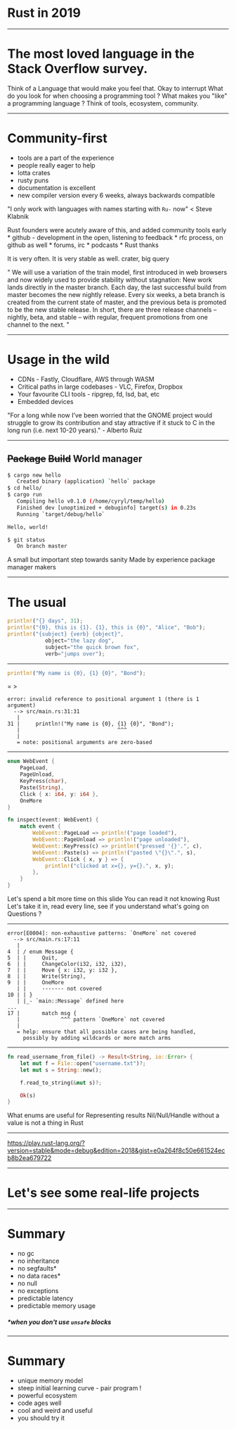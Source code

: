 

# Rust in 2019

---

# The most loved language in the Stack Overflow survey.

<Notes>
Think of a Language that would make you feel that.
Okay to interrupt
What do you look for when choosing a programming tool ?
What makes you "like" a programming language ?
Think of tools, ecosystem, community.
</Notes>

---

# Community-first

* tools are a part of the experience
* people really eager to help
* lotta crates
* rusty puns
* documentation is excellent
* new compiler version every 6 weeks, always backwards compatible

"I only work with languages with names starting with `Ru-` now" < Steve Klabnik

<Notes>
Rust founders were acutely aware of this, and added community tools early
* github - development in the open, listening to feedback
* rfc process, on github as well
* forums, irc
* podcasts
* Rust thanks

It is very often. It is very stable as well.
crater, big query

"
We will use a variation of the train model, first introduced in web browsers and now widely used to provide stability without stagnation:
New work lands directly in the master branch.
Each day, the last successful build from master becomes the new nightly release.
Every six weeks, a beta branch is created from the current state of master, and the previous beta is promoted to be the new stable release.
In short, there are three release channels – nightly, beta, and stable – with regular, frequent promotions from one channel to the next.
"
</Notes>

---

# Usage in the wild

* CDNs - Fastly, Cloudflare, AWS through WASM
* Critical paths in large codebases - VLC, Firefox, Dropbox
* Your favourite CLI tools - ripgrep, fd, lsd, bat, etc
* Embedded devices

<Notes>
"For a long while now I’ve been worried that the GNOME project would struggle to grow its contribution and stay attractive if it stuck to C in the long run (i.e. next 10-20 years)." - Alberto Ruiz
</Notes>

---

## ~~Package~~  ~~Build~~ World manager

```bash
$ cargo new hello
   Created binary (application) `hello` package
$ cd hello/
$ cargo run
   Compiling hello v0.1.0 (/home/cyryl/temp/hello)
   Finished dev [unoptimized + debuginfo] target(s) in 0.23s
   Running `target/debug/hello`

Hello, world!

$ git status
   On branch master
```

<Notes>
A small but important step towards sanity
Made by experience package manager makers
</Notes>

---


# The usual

```rust
println!("{} days", 31);
println!("{0}, this is {1}. {1}, this is {0}", "Alice", "Bob");
println!("{subject} {verb} {object}",
            object="the lazy dog",
            subject="the quick brown fox",
            verb="jumps over");
```

---

```rust
println!("My name is {0}, {1} {0}", "Bond");
```
= >
```text
error: invalid reference to positional argument 1 (there is 1 argument)
  --> src/main.rs:31:31
   |
31 |     println!("My name is {0}, {1} {0}", "Bond");
   |                               ^^^
   |
   = note: positional arguments are zero-based
```

---

```rust
enum WebEvent {
    PageLoad,
    PageUnload,
    KeyPress(char),
    Paste(String),
    Click { x: i64, y: i64 },
    OneMore
}

fn inspect(event: WebEvent) {
    match event {
        WebEvent::PageLoad => println!("page loaded"),
        WebEvent::PageUnload => println!("page unloaded"),
        WebEvent::KeyPress(c) => println!("pressed '{}'.", c),
        WebEvent::Paste(s) => println!("pasted \"{}\".", s),
        WebEvent::Click { x, y } => {
            println!("clicked at x={}, y={}.", x, y);
        },
    }
}
```

<Notes>
Let's spend a bit more time on this slide
You can read it not knowing Rust
Let's take it in, read every line, see if you understand what's going on
Questions ?
</Notes>

---

```text
error[E0004]: non-exhaustive patterns: `OneMore` not covered
  --> src/main.rs:17:11
   |
4  | / enum Message {
5  | |     Quit,
6  | |     ChangeColor(i32, i32, i32),
7  | |     Move { x: i32, y: i32 },
8  | |     Write(String),
9  | |     OneMore
   | |     ------- not covered
10 | | }
   | |_- `main::Message` defined here
...
17 |       match msg {
   |             ^^^ pattern `OneMore` not covered
   |
   = help: ensure that all possible cases are being handled,
     possibly by adding wildcards or more match arms
```

---

```rust
fn read_username_from_file() -> Result<String, io::Error> {
    let mut f = File::open("username.txt")?;
    let mut s = String::new();

    f.read_to_string(&mut s)?;

    Ok(s)
}
```

<Notes>
What enums are useful for
Representing results
Nil/Null/Handle without a value is not a thing in Rust
</Notes>

---

https://play.rust-lang.org/?version=stable&mode=debug&edition=2018&gist=e0a264f8c50e661524ecb8b2ea679722

---

# Let's see some real-life projects

---

# Summary

* no gc
* no inheritance
* no segfaults*
* no data races*
* no null
* no exceptions
* predictable latency
* predictable memory usage

##### *when you don't use `unsafe` blocks

---

# Summary

* unique memory model
* steep initial learning curve - pair program !
* powerful ecosystem
* code ages well
* cool and weird and useful
* you should try it

```